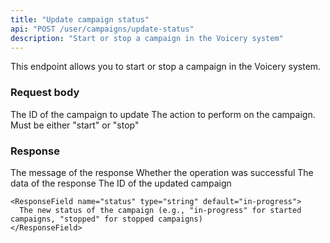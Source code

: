 ```yaml
---
title: "Update campaign status"
api: "POST /user/campaigns/update-status"
description: "Start or stop a campaign in the Voicery system"
---
```


This endpoint allows you to start or stop a campaign in the Voicery system.

### Request body

<ParamField body="campaign_id" type="integer" required>
  The ID of the campaign to update
</ParamField>

<ParamField body="action" type="string" required>
  The action to perform on the campaign. Must be either "start" or "stop"
</ParamField>

### Response

<ResponseField name="message" type="string" default="Campaign started successfully.">
  The message of the response
</ResponseField>

<ResponseField name="success" type="boolean" default="true">
  Whether the operation was successful
</ResponseField>

<ResponseField name="data" type="object">
  The data of the response
  
  <Expandable title="data properties">
    <ResponseField name="campaign_id" type="integer">
      The ID of the updated campaign
    </ResponseField>
    
    <ResponseField name="status" type="string" default="in-progress">
      The new status of the campaign (e.g., "in-progress" for started campaigns, "stopped" for stopped campaigns)
    </ResponseField>
  </Expandable>
</ResponseField>
